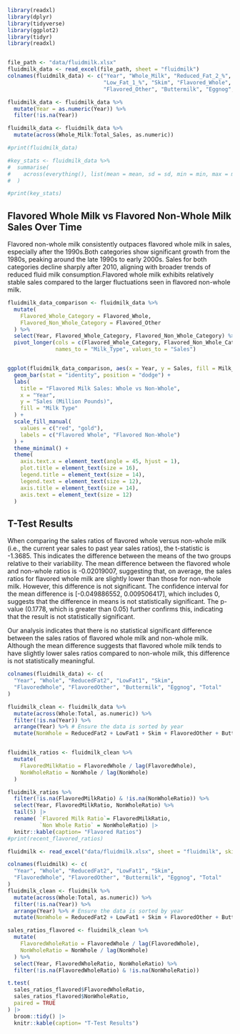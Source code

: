```r
library(readxl)
library(dplyr)
library(tidyverse)
library(ggplot2)
library(tidyr)
library(readxl)


file_path <- "data/fluidmilk.xlsx"
fluidmilk_data <- read_excel(file_path, sheet = "fluidmilk")
colnames(fluidmilk_data) <- c("Year", "Whole_Milk", "Reduced_Fat_2_%", 
                              "Low_Fat_1_%", "Skim", "Flavored_Whole", 
                              "Flavored_Other", "Buttermilk", "Eggnog", "Total_Sales")

fluidmilk_data <- fluidmilk_data %>%
  mutate(Year = as.numeric(Year)) %>%
  filter(!is.na(Year))

fluidmilk_data <- fluidmilk_data %>%
  mutate(across(Whole_Milk:Total_Sales, as.numeric))

#print(fluidmilk_data)

#key_stats <- fluidmilk_data %>%
#  summarise(
#    across(everything(), list(mean = mean, sd = sd, min = min, max = max), na.rm = TRUE)
#  )

#print(key_stats)
```


## Flavored Whole Milk vs Flavored Non-Whole Milk Sales Over Time

Flavored non-whole milk consistently outpaces flavored whole milk in sales, especially after the 1990s.Both categories show significant growth from the 1980s, peaking around the late 1990s to early 2000s. Sales for both categories decline sharply after 2010, aligning with broader trends of reduced fluid milk consumption.Flavored whole milk exhibits relatively stable sales compared to the larger fluctuations seen in flavored non-whole milk.


```r

fluidmilk_data_comparison <- fluidmilk_data %>%
  mutate(
    Flavored_Whole_Category = Flavored_Whole, 
    Flavored_Non_Whole_Category = Flavored_Other 
  ) %>%
  select(Year, Flavored_Whole_Category, Flavored_Non_Whole_Category) %>%
  pivot_longer(cols = c(Flavored_Whole_Category, Flavored_Non_Whole_Category),
               names_to = "Milk_Type", values_to = "Sales")


ggplot(fluidmilk_data_comparison, aes(x = Year, y = Sales, fill = Milk_Type)) +
  geom_bar(stat = "identity", position = "dodge") +
  labs(
    title = "Flavored Milk Sales: Whole vs Non-Whole", 
    x = "Year",
    y = "Sales (Million Pounds)",
    fill = "Milk Type"
  ) +
  scale_fill_manual(
    values = c("red", "gold"),
    labels = c("Flavored Whole", "Flavored Non-Whole")  
  ) +
  theme_minimal() +
  theme(
    axis.text.x = element_text(angle = 45, hjust = 1),
    plot.title = element_text(size = 16),
    legend.title = element_text(size = 14),
    legend.text = element_text(size = 12),
    axis.title = element_text(size = 14),
    axis.text = element_text(size = 12)
  )
```

## T-Test Results

When comparing the sales ratios of flavored whole versus non-whole milk (i.e., the current year sales to past year sales ratios), the t-statistic is -1.3685. This indicates the difference between the means of the two groups relative to their variability. The mean difference between the flavored whole and non-whole ratios is -0.02019007, suggesting that, on average, the sales ratios for flavored whole milk are slightly lower than those for non-whole milk. However, this difference is not significant. The confidence interval for the mean difference is [-0.049886552, 0.009506417], which includes 0, suggests that the difference in means is not statistically significant. The p-value (0.1778, which is greater than 0.05) further confirms this, indicating that the result is not statistically significant.

Our analysis indicates that there is no statistical significant difference  between the sales ratios of flavored whole milk and non-whole milk. Although the mean difference suggests that flavored whole milk tends to have slightly lower sales ratios compared to non-whole milk, this difference is not statistically meaningful.

```r
colnames(fluidmilk_data) <- c(
  "Year", "Whole", "ReducedFat2", "LowFat1", "Skim",
  "FlavoredWhole", "FlavoredOther", "Buttermilk", "Eggnog", "Total"
)

fluidmilk_clean <- fluidmilk_data %>%
  mutate(across(Whole:Total, as.numeric)) %>%
  filter(!is.na(Year)) %>%
  arrange(Year) %>% # Ensure the data is sorted by year
  mutate(NonWhole = ReducedFat2 + LowFat1 + Skim + FlavoredOther + Buttermilk + Eggnog)


fluidmilk_ratios <- fluidmilk_clean %>%
  mutate(
    FlavoredMilkRatio = FlavoredWhole / lag(FlavoredWhole),
    NonWholeRatio = NonWhole / lag(NonWhole)
  )

fluidmilk_ratios %>%
  filter(!is.na(FlavoredMilkRatio) & !is.na(NonWholeRatio)) %>%
  select(Year, FlavoredMilkRatio, NonWholeRatio) %>%
  tail(5) |>
  rename( `Flavored Milk Ratio`= FlavoredMilkRatio,
          `Non Whole Ratio` = NonWholeRatio) |>
  knitr::kable(caption= "Flavored Ratios")
#print(recent_flavored_ratios)
```


```r

fluidmilk <- read_excel("data/fluidmilk.xlsx", sheet = "fluidmilk", skip = 1)

colnames(fluidmilk) <- c(
  "Year", "Whole", "ReducedFat2", "LowFat1", "Skim",
  "FlavoredWhole", "FlavoredOther", "Buttermilk", "Eggnog", "Total"
)
fluidmilk_clean <- fluidmilk %>%
  mutate(across(Whole:Total, as.numeric)) %>%
  filter(!is.na(Year)) %>%
  arrange(Year) %>% # Ensure the data is sorted by year
  mutate(NonWhole = ReducedFat2 + LowFat1 + Skim + FlavoredOther + Buttermilk + Eggnog)

sales_ratios_flavored <- fluidmilk_clean %>%
  mutate(
    FlavoredWholeRatio = FlavoredWhole / lag(FlavoredWhole),
    NonWholeRatio = NonWhole / lag(NonWhole)
  ) %>%
  select(Year, FlavoredWholeRatio, NonWholeRatio) %>%
  filter(!is.na(FlavoredWholeRatio) & !is.na(NonWholeRatio))

t.test(
  sales_ratios_flavored$FlavoredWholeRatio,
  sales_ratios_flavored$NonWholeRatio,
  paired = TRUE
) |>
  broom::tidy() |>
  knitr::kable(caption= "T-Test Results")
```
